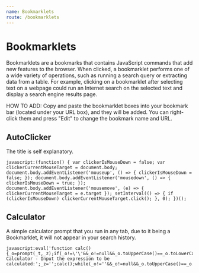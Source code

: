 ```yaml
---
name: Bookmarklets
route: /bookmarklets
---
```

# Bookmarklets
Bookmarklets are a bookmarks that contains JavaScript commands that add new features to the browser. When clicked, a bookmarklet
performs one of a wide variety of operations, such as running a search query or extracting data from a table. For example, clicking on a bookmarklet after selecting
text on a webpage could run an Internet search on the selected text and display a search engine results page.

HOW TO ADD: Copy and paste the bookmarklet boxes into your bookmark bar (located under your URL box), and they will be added. You can right-click them and press "Edit"
to change the bookmark name and URL.

## AutoClicker
The title is self explanatory.
```
javascript:(function() { var clickerIsMouseDown = false; var clickerCurrentMouseTarget = document.body; document.body.addEventListener('mouseup', () => { clickerIsMouseDown = false; }); document.body.addEventListener('mousedown', () => { clickerIsMouseDown = true; }); document.body.addEventListener('mousemove', (e) => { clickerCurrentMouseTarget = e.target }); setInterval(() => { if (clickerIsMouseDown) clickerCurrentMouseTarget.click(); }, 0); })();
```

## Calculator
A simple calculator prompt that you run in any tab, due to it being a Bookmarklet, it will not appear in your search history.
```
javascript:eval('function calc(){_o=prompt(_t,_z);if(_o!=\'\'&&_o!=null&&_o.toUpperCase()==_o.toLowerCase())_z=eval(_o);}');_t='JAVASCRIPTER.NET Calculator - Input the expression to be calculated:';_z='';calc();while(_o!=''&&_o!=null&&_o.toUpperCase()==_o.toLowerCase())calc()
```